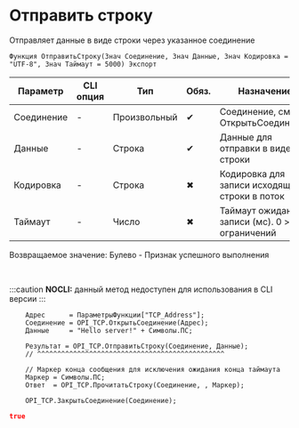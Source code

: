 ﻿---
sidebar_position: 6
description: Отправить строку  и другие функции для работы с TCP в Открытом пакете интеграций - бесплатной open-source библиотеке интеграций для 1С:Предприятие 8, OneScript и CLI
keywords: [1C, 1С, 1С:Предприятие, 1С:Предприятие 8.3, API, Интеграция, Сервисы, Обмен, OneScript, CLI, TCP]
---


# Отправить строку 
 Отправляет данные в виде строки через указанное соединение



`Функция ОтправитьСтроку(Знач Соединение, Знач Данные, Знач Кодировка = "UTF-8", Знач Таймаут = 5000) Экспорт`

  | Параметр | CLI опция | Тип | Обяз. | Назначение |
  |-|-|-|-|-|
  | Соединение | - | Произвольный | &#x2714; | Соединение, см. ОткрытьСоединение |
  | Данные | - | Строка | &#x2714; | Данные для отправки в виде строки |
  | Кодировка | - | Строка | &#x2716; | Кодировка для записи исходящей строки в поток |
  | Таймаут | - | Число | &#x2716; | Таймаут ожидания записи (мс). 0 > без ограничений |

  
  Возвращаемое значение:   Булево - Признак успешного выполнения

<br/>


:::caution
**NOCLI:** данный метод недоступен для использования в CLI версии
:::
<br/>



```bsl title="Пример использования для 1С:Предприятие/OneScript"
    Адрес      = ПараметрыФункции["TCP_Address"];
    Соединение = OPI_TCP.ОткрытьСоединение(Адрес);
    Данные     = "Hello server!" + Символы.ПС;

    Результат = OPI_TCP.ОтправитьСтроку(Соединение, Данные);
    // ^^^^^^^^^^^^^^^^^^^^^^^^^^^^^^^^^^^^^^^^^^^^^^^

    // Маркер конца сообщения для исключения ожидания конца таймаута
    Маркер = Символы.ПС;
    Ответ  = OPI_TCP.ПрочитатьСтроку(Соединение, , Маркер);

    OPI_TCP.ЗакрытьСоединение(Соединение);
```
    



```json title="Результат"
true
```
